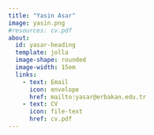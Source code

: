 ```yaml
---
title: "Yasin Asar"
image: yasin.png
#resources: cv.pdf
about: 
  id: yasar-heading
  template: jolla
  image-shape: rounded
  image-width: 15em
  links:
    - text: Email
      icon: envelope
      href: mailto:yasar@erbakan.edu.tr
    - text: CV
      icon: file-text
      href: cv.pdf
---
```


